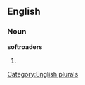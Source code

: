 ==English==

===Noun===
'''softroaders'''

# {{plural of|[[softroader]]}}

[[Category:English plurals]]